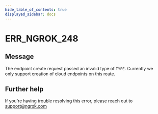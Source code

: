 ```yaml
---
hide_table_of_contents: true
displayed_sidebar: docs
---
```



# ERR_NGROK_248

## Message

The endpoint create request passed an invalid type of `TYPE`. Currently we only support creation of cloud endpoints on this route.

<ErrorDetails error="err_ngrok_248" />

## Further help

If you're having trouble resolving this error, please reach out to [support@ngrok.com](mailto:support@ngrok.com?subject=Help%20with%20ERR_NGROK_248)
